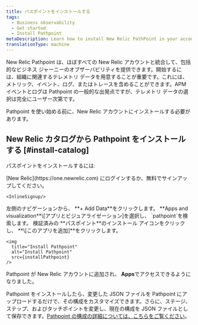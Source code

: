 ```yaml
---
title: パスポイントをインストールする
tags:
  - Business observability
  - Get started
  - Install Pathpoint
metaDescription: Learn how to install New Relic PathPoint in your account.
translationType: machine
---
```



New Relic Pathpoint は、ほぼすべての New Relic アカウントと統合して、包括的なビジネス ジャーニーのオブザーバビリティを提供できます。開始するには、組織に関連するテレメトリ データを用意することが重要です。これには、メトリック、イベント、ログ、またはトレースを含めることができます。APM イベントとログは Pathpoint の一般的な出発点ですが、テレメトリ データの選択は完全にユーザー次第です。

Pathpoint を使い始める前に、New Relic アカウントにインストールする必要があります。

## New Relic カタログから Pathpoint をインストールする [#install-catalog]

パスポイントをインストールするには:

<Steps>
  <Step>
    [New Relic](https://one.newrelic.com) にログインするか、無料でサインアップしてください。

    <InlineSignup/>
  </Step>

  <Step>
    左側のナビゲーションから、 **+ Add Data**をクリックします。
  </Step>

  <Step>
    **Apps and visualization**\[アプリとビジュアライゼーション]を選択し、 `pathpoint`を検索します。
  </Step>

  <Step>
    検証済みの **パスポイント**のインストール アイコンをクリックし、 **\[このアプリを追加]**をクリックします。

    <img
      title="Install Pathpoint"
      alt="Install Pathpoint"
      src={installPathpoint}
    />
  </Step>

  Pathpoint が New Relic アカウントに追加され、 **Apps**でアクセスできるようになりました。
</Steps>

Pathpoint をインストールしたら、変更した JSON ファイルを Pathpoint にアップロードするだけで、その構成をカスタマイズできます。さらに、ステージ、ステップ、およびタッチポイントを変更し、現在の構成を JSON ファイルとして保存できます。[Pathpoint の構成の詳細については、こちらをご覧ください](/docs/business-observability/configure-pathpoint/)。